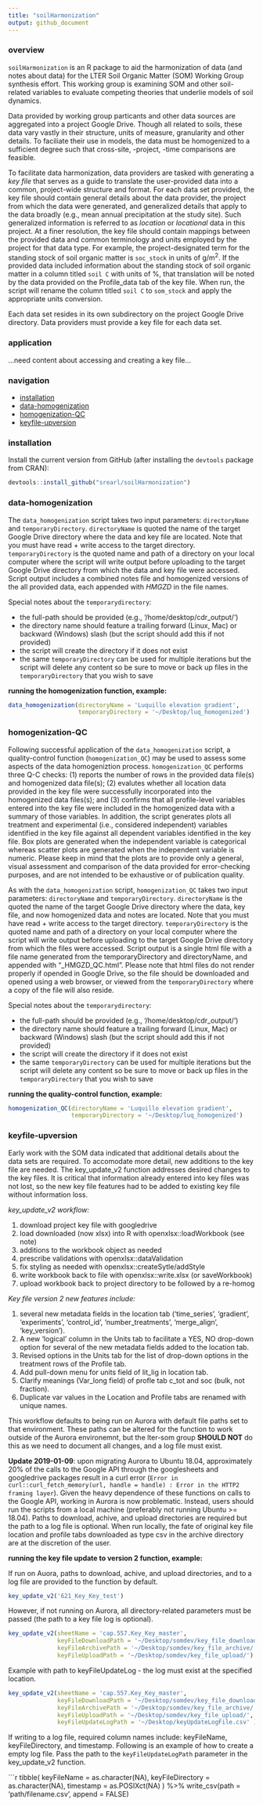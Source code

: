 ```yaml
---
title: "soilHarmonization"
output: github_document
---
```


<!-- README.md is generated from README.Rmd. Please edit the latter. -->

### overview

`soilHarmonization` is an R package to aid the harmonization of data (and notes about data) for the LTER Soil Organic Matter (SOM) Working Group synthesis effort. This working group is examining SOM and other soil-related variables to evaluate competing theories that underlie models of soil dynamics.

Data provided by working group particants and other data sources are aggregated into a project Google Drive. Though all related to soils, these data vary vastly in their structure, units of measure, granularity and other details. To faciliate their use in models, the data must be homogenized to a sufficient degree such that cross-site, -project, -time comparisons are feasible.

To facilitate data harmonization, data providers are tasked with generating a *key file* that serves as a guide to translate the user-provided data into a common, project-wide structure and format. For each data set provided, the key file should contain general details about the data provider, the project from which the data were generated, and generalized details that apply to the data broadly (e.g., mean annual precipitation at the study site). Such generalized information is referred to as *location* or *locational* data in this project. At a finer resolution, the key file should contain mappings between the provided data and common terminology and units employed by the project for that data type. For example, the project-designated term for the standing stock of soil organic matter is `soc_stock` in units of g/m^2^. If the provided data included information about the standing stock of soil organic matter in a column titled `soil C` with units of %, that translation will be noted by the data provided on the Profile_data tab of the key file. When run, the script will rename the column titled `soil C` to `som_stock` and apply the appropriate units conversion.

Each data set resides in its own subdirectory on the project Google Drive directory. Data providers must provide a key file for each data set.


### application

...need content about accessing and creating a key file...


### navigation

- [installation](https://github.com/srearl/soilHarmonization#installation)
- [data-homogenization](https://github.com/srearl/soilHarmonization#data-homogenization)
- [homogenization-QC](https://github.com/srearl/soilHarmonization#homogenization-QC)
- [keyfile-upversion](https://github.com/srearl/soilHarmonization#keyfile-upversion)


### installation

Install the current version from GitHub (after installing the `devtools` package from CRAN):

```r

devtools::install_github("srearl/soilHarmonization")
```


### data-homogenization

The `data_homogenization` script takes two input parameters: `directoryName` and `temporaryDirectory`. `directoryName` is quoted the name of the target Google Drive directory where the data and key file are located. Note that you must have read + write access to the target directory. `temporaryDirectory` is the quoted name and path of a directory on your local computer where the script will write output before uploading to the target Google Drive directory from which the data and key file were accessed. Script output includes a combined notes file and homogenized versions of the all provided data, each appended with *HMGZD* in the file names. 

Special notes about the `temporarydirectory`:

* the full-path should be provided (e.g., '/home/desktop/cdr_output/')
* the directory name should feature a trailing forward (Linux, Mac) or backward (Windows) slash (but the script should add this if not provided)
* the script will create the directory if it does not exist
* the same `temporaryDirectory` can be used for multiple iterations but the script will delete any content so be sure to move or back up files in the `temporaryDirectory` that you wish to save

**running the homogenization function, example:**

```r

data_homogenization(directoryName = 'Luquillo elevation gradient', 
                    temporaryDirectory = '~/Desktop/luq_homogenized')
```


### homogenization-QC

Following successful application of the `data_homogenization` script, a quality-control function (`homogenization_QC`) may be used to assess some aspects of the data homogeniztion process. `homogenization_QC` performs three Q-C checks: (1) reports the number of rows in the provided data file(s) and homogenized data file(s); (2) evalutes whether all location data provided in the key file were successfully incorporated into the homogenized data files(s); and (3) confirms that all profile-level variables entered into the key file were included in the homogenized data with a summary of those variables. In addition, the script generates plots all treatment and experimental (i.e., considered independent) variables identified in the key file against all dependent variables identified in the key file. Box plots are generated when the independent variable is categorical whereas scatter plots are generated when the independent variable is numeric. Please keep in mind that the plots are to provide only a general, visual assessment and comparison of the data provided for error-checking purposes, and are not intended to be exhaustive or of publication quality.

As with the `data_homogenization` script, `homogenization_QC` takes two input parameters: `directoryName` and `temporaryDirectory`. `directoryName` is the quoted the name of the target Google Drive directory where the data, key file, and now homogenized data and notes are located. Note that you must have read + write access to the target directory. `temporaryDirectory` is the quoted name and path of a directory on your local computer where the script will write output before uploading to the target Google Drive directory from which the files were accessed. Script output is a single html file with a file name generated from the temporaryDirectory and directoryName, and appended with "_HMGZD_QC.html". Please note that html files do not render properly if opended in Google Drive, so the file should be downloaded and opened using a web browser, or viewed from the `temporaryDirectory` where a copy of the file will also reside.

Special notes about the `temporarydirectory`:

* the full-path should be provided (e.g., '/home/desktop/cdr_output/')
* the directory name should feature a trailing forward (Linux, Mac) or backward (Windows) slash (but the script should add this if not provided)
* the script will create the directory if it does not exist
* the same `temporaryDirectory` can be used for multiple iterations but the script will delete any content so be sure to move or back up files in the `temporaryDirectory` that you wish to save

**running the quality-control function, example:**

```r

homogenization_QC(directoryName = 'Luquillo elevation gradient', 
                  temporaryDirectory = '~/Desktop/luq_homogenized')
```


### keyfile-upversion

Early work with the SOM data indicated that additional details about the data
sets are required. To accomodate more detail, new additions to the key file are
needed. The key_update_v2 function addresses desired changes to the key files.
It is critical that information already entered into key files was not lost, so
the new key file features had to be added to existing key file without
information loss.

*key_update_v2 workflow:*

  1. download project key file with googledrive
  2. load downloaded (now xlsx) into R with openxlsx::loadWorkbook (see note)
  3. additions to the workbook object as needed
  4. prescribe validations with openxlsx::dataValidation
  5. fix styling as needed with openxlsx::createSytle/addStyle
  6. write workbook back to file with openxlsx::write.xlsx (or saveWorkbook)
  7. upload workbook back to project directory to be followed by a re-homog

*Key file version 2 new features include:*

  1. several new metadata fields in the location tab ('time_series',
  'gradient', 'experiments', 'control_id', 'number_treatments',
  'merge_align', 'key_version').
  2. A new 'logical' column in the Units tab to facilitate a YES, NO
  drop-down option for several of the new metadata fields added to the
  location tab.
  3. Revised options in the Units tab for the list of drop-down options in
  the treatment rows of the Profile tab.
  4. Add pull-down menu for units field of lit_lig in location tab.
  5. Clarify meanings (Var_long field) of profle tab c_tot and soc (bulk, not
  fraction).
  6. Duplicate var values in the Location and Profile tabs are renamed with
  unique names.
  
This workflow defaults to being run on Aurora with default file paths set to
that environment. These paths can be altered for the function to work outside of
the Aurora environemnt, but the lter-som group **SHOULD NOT** do this as we need to
document all changes, and a log file must exist.

**Update 2019-01-09**: upon migrating Aurora to Ubuntu 18.04, approximately 20%
of the calls to the Google API through the googlesheets and googledrive packages
result in a curl error (`Error in curl::curl_fetch_memory(url, handle = handle)
: Error in the HTTP2 framing layer`). Given the heavy dependence of these
functions on calls to the Google API, working in Aurora is now problematic.
Instead, users should run the scripts from a local machine (preferably not
running Ubuntu >= 18.04). Paths to download, achive, and upload directories are
required but the path to a log file is optional. When run locally, the fate of
original key file location and profile tabs downloaded as type csv in the
archive directory are at the discretion of the user.

**running the key file update to version 2 function, example:**

If run on Auora, paths to download, achive, and upload directories, and to a log
file are provided to the function by default.

```r

key_update_v2('621_Key_Key_test')
```

However, if not running on Aurora, all directory-related parameters must be
passed (the path to a key file log is optional).

```r
key_update_v2(sheetName = 'cap.557.Key_Key_master',
              keyFileDownloadPath = '~/Desktop/somdev/key_file_download/',
              keyFileArchivePath = '~/Desktop/somdev/key_file_archive/',
              keyFileUploadPath = '~/Desktop/somdev/key_file_upload/')
```

Example with path to keyFileUpdateLog - the log must exist at the specified
location.

```r
key_update_v2(sheetName = 'cap.557.Key_Key_master',
              keyFileDownloadPath = '~/Desktop/somdev/key_file_download/',
              keyFileArchivePath = '~/Desktop/somdev/key_file_archive/',
              keyFileUploadPath = '~/Desktop/somdev/key_file_upload/',
              keyFileUpdateLogPath = '~/Desktop/keyUpdateLogFile.csv' )
```

If writing to a log file, required column names include: keyFileName,
keyFileDirectory, and timestamp. Following is an example of how to create a
empty log file. Pass the path to the `keyFileUpdateLogPath` parameter in the
key_update_v2 function.

```r
tibble(
  keyFileName = as.character(NA),
  keyFileDirectory = as.character(NA),
  timestamp = as.POSIXct(NA)
) %>%
write_csv(path = 'path/filename.csv', append = FALSE)
